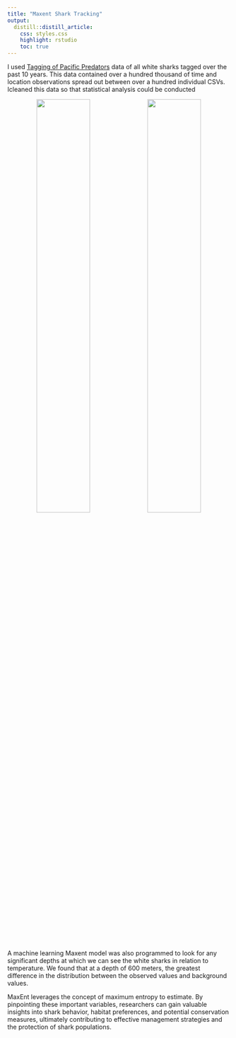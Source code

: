 ```yaml
---
title: "Maxent Shark Tracking"
output:
  distill::distill_article:
    css: styles.css
    highlight: rstudio
    toc: true
---
```



I used [Tagging of Pacific Predators](http://www.coml.org/projects/tagging-pacific-predators-topp.html) data of all white sharks tagged over the past 10 years. This data contained over a hundred thousand of time and location observations spread out between over a hundred individual CSVs. Icleaned  this data so that statistical analysis could be conducted 


<center>
![](sharkimg.png){ width=49% }  ![](sharkplot.png){ width=49% }
</center>

A machine learning Maxent model was also programmed to look for any significant depths at which we can see the white sharks in relation to temperature. We found that at a depth of 600 meters, the greatest difference in the distribution between the observed values and background values. 

MaxEnt leverages the concept of maximum entropy to estimate. By pinpointing these important variables, researchers can gain valuable insights into shark behavior, habitat preferences, and potential conservation measures, ultimately contributing to effective management strategies and the protection of shark populations.



 